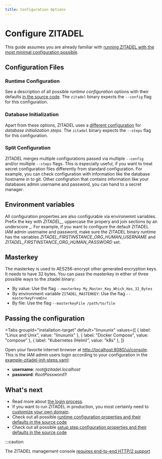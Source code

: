 ```yaml
---
title: Configuration Options
---
```



# Configure ZITADEL

This guide assumes you are already familiar with
[running ZITADEL with the most minimal configuration possible](../../deploy/overview).

## Configuration Files

### Runtime Configuration

See a description of all possible _runtime configuration_ options with their
defaults
[in the source code](https://github.com/zitadel/zitadel/blob/main/cmd/defaults.yaml).
The `zitadel` binary expects the `--config` flag for this configuration.

### Database Initialization

Apart from these options, ZITADEL uses a
[different configuration](https://github.com/zitadel/zitadel/blob/main/cmd/admin/setup/steps.yaml)
for _database initialization steps_. The `zitadel` binary expects the `--steps`
flag for this configuration.

### Split Configuration

ZITADEL merges multiple configurations passed via multiple `--config` and/or
multiple `--steps` flags. This is especially useful, if you want to treat secret
configuration files differently from standard configuration. For example, you
can check configuration with information like the database hostname in to git.
Other configration that contains information like your databases admin username
and password, you can hand to a secret manager.

## Environment variables

All configuration properties are also configurable via environemnt variables.
Prefix the key with <em>ZITADEL\_</em>, uppercase the propery and join sections
by an underscore \_. For example, if you want to configure the default ZITADEL
IAM admin username and password, make sure the ZITADEL binary runtime has the
variables _ZITADEL_FIRSTINSTANCE_ORG_HUMAN_USERNAME_ and
_ZITADEL_FIRSTINSTANCE_ORG_HUMAN_PASSWORD_ set.

## Masterkey

The masterkey is used to AES256-encrypt other generated encryption keys. It
needs to have 32 bytes. You can pass the masterkey in either of three possible
ways to the zitadel binary:

- By value: Use the flag `--masterkey My_Master_Key_Which_Has_32_Bytes`
- By environment variable `ZITADEL_MASTERKEY`: Use the flag `--masterkeyFromEnv`
- By file: Use the flag `--masterkeyFile /path/to/file`

## Passing the configuration

<Tabs
  groupId="installation-target"
  default="linuxunix"
  values={[
    { label: "Linux and Unix", value: "linuxunix" },
    { label: "Docker Compose", value: "compose" },
    { label: "Kubernetes (Helm)", value: "k8s" },
  ]}
>
  <TabItem value="linuxunix">
    <LinuxUnix />
  </TabItem>
  <TabItem value="compose">
    <Compose />
  </TabItem>
  <TabItem value="k8s">
    <Helm />
  </TabItem>
</Tabs>

Open your favorite internet browser at
[http://localhost:8080/ui/console](http://localhost:8080/ui/console). This is
the IAM admin users login according to your configuration in the
[example-zitadel-init-steps.yaml](./example-zitadel-init-steps.yaml):

- **username**: _root@<span></span>zitadel.localhost_
- **password**: _RootPassword1!_

## What's next

- Read more about [the login process](../../../manuals/user-login).
- If you want to run ZITADEL in production, you most certainly need to
  [customize your own domain](./custom-domain).
- Check out all possible
  [runtime configuration properties and their defaults in the source code](https://github.com/zitadel/zitadel/blob/main/cmd/defaults.yaml)
- Check out all possible
  [setup step configuration properties and their defaults in the source code](https://github.com/zitadel/zitadel/blob/main/cmd/setup/steps.yaml)

:::caution

<!-- TODO: Better mark the link in the UI -->

The ZITADEL management console
[requires end-to-end HTTP/2 support](/docs/guides/manage/self-hosted/http2)
